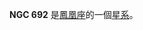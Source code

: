 {{NGCInfoBox|NGCID=NGC 692|發現者=約翰·弗里德里希·威廉·赫歇爾|發現日期=1834年10月2日|其他編號=ESO 197-3,FAIR 712,IRAS01467-4853
|曆元=J2000.0|赤經=1時48分42.2秒
|赤緯=-48°38'53"|星座=凤凰座|星體=星系|星等=12.3|表面亮度=13.6|藍等=13.1}}

'''NGC 692''' 是[[鳳凰座|鳳凰座]]的一個[[星系|星系]]。

{{NGCReference|692}}
{{Catalogs|NGC=692}}